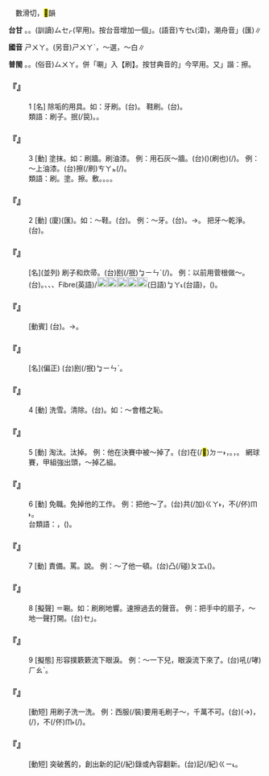 
=={{ruby|刷|ㄕㄨㄚ}}==

　數滑切，<mark>&#xf9bbc;</mark>韻

'''台甘''' {{ruby|(文)|ㄙㄨㄚㆵ}}。{{ruby|(語)|ㄘㄨㆤ˪}}。(訓讀)<rt>ㄙㆤㆷ</rt>(罕用)。按台音增加一個{{ruby|「|ㄘㄚㆵ}}」。(語音)<rt>ㄘㆤ˪</rt>(漳)，潮舟音{{ruby|「|ㄙㄨㆤㆷ}}」(匯)∥

'''國音''' <rt>ㄕㄨㄚ</rt>。(另音)<rt>ㄕㄨㄚˋ</rt>，～選，～白∥

'''普閩''' {{ruby|(文)|ㄙㄨㄚㆵ}}。{{ruby|(白)|ㄙㆤㆷ}}。(俗音)<rt>ㄙㄨㄚ</rt>。併「唰」入【刷】。按甘典音的{{ruby|「|ㄙㆤㆷ}}」今罕用。又{{ruby|「|ㄘㄚㆵ}}」諧：擦。

    

==='''『{{ruby|刷|ㄕㄨㄚ}}』'''===
:1  [名] 除垢的用具。如：牙刷。(台){{ruby|齒|ㄎㄧˋ}}{{ruby|抿|ㆠㄧㄣˋ}}。 鞋刷。(台){{ruby|鞋|ㆤˊ}}{{ruby|/|ㄨㆤˊ}}{{ruby|抿|ㆠㄧㄣˋ}}{{ruby|仔|ㄚ}}。
:類語：刷子。抿(/笢){{ruby|子|·ㄗˇ}}。{{ruby|撢|ㄉㄢˇ}}{{ruby|子|·ㄗˇ}}。
:
    

==='''『{{ruby|刷|ㄕㄨㄚ}}』'''===
:3  [動] 塗抹。如：刷牆。刷油漆。 例：用石灰～牆。(台){{ruby|用|ㄧㄥ˫}}{{ruby|/|ㄧㆲ˫}}{{ruby|灰|ㄏㆤ}}({{ruby|粉|ㄏㄨㄣˋ}}){{ruby|擦|ㄘㄚㆵ}}(刷也){{ruby|壁|ㄅㄧㄚㆷ}}(/{{ruby|抹|ㆠㄨㄚㆷ}}{{ruby|壁|ㄅㄧㄚㆷ}})。 例：～上油漆。(台)擦(/刷)<rt>ㄘㄚㆵ</rt>{{ruby|油|ㄧㄨˊ}}{{ruby|黐|ㄊㄧ}}(/{{ruby|抹|ㆠㄨㄚㆷ}}{{ruby|油|ㄧㄨˊ}}{{ruby|漆|ㄘㄚㆵ}})。
:類語：刷。塗。擦。敷。{{ruby|抹|ㄇㄛˇ}}。{{ruby|抿|ㄇㄧㄣˇ}}。{{ruby|泥|ㄋㄧˋ}}。
:
    

==='''『{{ruby|刷|ㄕㄨㄚ}}』'''===
:2  [動] (廈){{ruby|擦|ㄘㄚㆵ}}(匯)。如：～鞋。(台){{ruby|抿|ㆠㄧㄣˋ}}{{ruby|鞋|ㄨㆤˊ}}{{ruby|/|ㆤˊ}}。 例：～牙。(台){{ruby|抿|ㆠㄧㄣˋ}}{{ruby|嘴|ㄘㄨㄧ˪}}{{ruby|齒|ㄎㄧˋ}}。→{{ruby|洗|ㄙㄨㆤˋ}}{{ruby|/|ㄙㆤˋ}}{{ruby|嘴|ㄘㄨㄧ˪}}{{ruby|齒|ㄎㄧˋ}}。 把牙～乾淨。(台){{ruby|喙|ㄘㄨㄧ˪}}{{ruby|齒|ㄎㄧˋ}}{{ruby|抿|ㆠㄧㄣˋ}}{{ruby|付|ㄏㆦ˫}}{{ruby|伊|ㄧ}}{{ruby|清|ㄑㄧㄥ}}{{ruby|潔|ㄎㄧ˪}}。
    

==='''『{{ruby|刷|ㄕㄨㄚ}}{{ruby|帚|ㄓㄡˇ}}』'''===
: [名](並列) 刷子和炊帚。(台)刡(/抿)<rt>ㆠㄧㄣˋ</rt>{{ruby|仔|ㄚ}}{{ruby|佮|ㄍㄚㆷ ͘}}{{ruby|鼎|ㄉㄧㆩˋ}}{{ruby|擦|ㄘㆤ˪}}{{ruby|/|ㄘㄨㆤ˪}}(/{{ruby|筅|ㄑㄧㄥˋ}})。 例：以前用菅根做～。(台){{ruby|從|ㄐㄧㆲˊ}}{{ruby|前|ㄐㄧㄢˊ}}{{ruby|用|ㄧㄥ˫}}{{ruby|/|ㄧㆲ˫}}{{ruby|竹|ㄉㄧㆤㆶ}}{{ruby|根|ㄍㄨㄣ}}{{ruby|/|ㄍㄧㄣ}}{{ruby|做|ㄗㄨㆤ˪}}{{ruby|/|ㄗㄜ˪}}{{ruby|鼎|ㄉㄧㆩˋ}}{{ruby|刷|ㄘㄨㆤ˪}}{{ruby|/|ㄘㆤ˪}}。{{ruby|現|ㄏㄧㄢ˫}}{{ruby|在|ㄗㄞ˫}}{{ruby|用|ㄧㄥ˫}}{{ruby|/|ㄧㆲ˫}}{{ruby|毛|ㄇㆦ}}、{{ruby|棕|ㄗㄤ}}、{{ruby|塑|ㄙㆦ˪}}{{ruby|料|ㄌㄧㄠ˫}}、Fibre(英語)/[[File:c7d1.png|20px]][[File:c77c.png|20px]][[File:c77e.png|20px]][[File:c7cc.png|20px]][[File:c77c.png|20px]](日語){{ruby|/|ㄏㄨㄞˋ}}<rt>ㆠㄚ˪</rt>(台語)，({{ruby|纖|ㄑㄧㆰ}}{{ruby|維|ㄨㄧˊ}}{{ruby|絲|ㄒㄧ}})。
    

==='''『{{ruby|刷|ㄕㄨㄚ}}{{ruby|牙|ㄧㄚˊ}}』'''===
: [動賓] (台){{ruby|抿|ㆠㄧㄣˋ}}{{ruby|嘴|ㄘㄨㄧ˪}}{{ruby|齒|ㄎㄧˋ}}。→{{ruby|洗|ㄙㄨㆤˋ}}{{ruby|/|ㄙㆤˋ}}{{ruby|嘴|ㄘㄨㄧ˪}}{{ruby|齒|ㄎㄧˋ}}。
    

==='''『{{ruby|牙|ㄧㄚˊ}}{{ruby|刷|ㄕㄨㄚ}}』'''===
: [名](偏正) (台){{ruby|齒|ㄎㄧˋ}}刡(/抿)<rt>ㆠㄧㄣˋ</rt>。
    

==='''『{{ruby|刷|ㄕㄨㄚ}}』'''===
:4  [動] 洗雪。清除。(台){{ruby|洗|ㄙㄨㆤˋ}}{{ruby|/|ㄙㆤˋ}}{{ruby|清|ㄑㄧㄥ}}。如：～會稽之恥。
    

==='''『{{ruby|刷|ㄕㄨㄚ}}』'''===
:5  [動] 淘汰。汰掉。 例：他在決賽中被～掉了。(台){{ruby|伊|ㄧ}}在(/<mark>&#xf9853;</mark>)<rt>ㄉㄧ˫</rt>{{ruby|決|ㄍㄨㄚㆵ}}{{ruby|賽|ㄙㄞ˪}}{{ruby|時|ㄒㄧˊ}}，{{ruby|被|ㄅㄧ˫}}{{ruby|人|ㄌㄤˊ}}{{ruby|淘|ㄉㄜˊ}}{{ruby|汰|ㄊㄞ˪}}。{{ruby|撠|ㆣㄧㄚㆷ}}{{ruby|<mark>&#xffaf0;</mark>|ㄏㆪˋ}}{{ruby|<mark>&#xffa58;</mark>|ㄙㄚㆶ}}{{ruby|去|ㄎㄧ˪}}，{{ruby|<mark>&#xffba6;</mark>|ㄎㄧㄚㆵ}}{{ruby|掉|ㄉㄧㄠ˫}}{{ruby|去|ㄎㄧ˪}}。 網球賽，甲組強出頭，～掉乙組。
    

==='''『{{ruby|刷|ㄕㄨㄚ}}』'''===
:6  [動] 免職。免掉他的工作。 例：把他～了。(台)共(/加)<rt>ㄍㄚ˫</rt>{{ruby|伊|ㄧ}}{{ruby|辭|ㄒㄧˊ}}{{ruby|掉|ㄉㄧㄠ˫}}，不(/伓)<rt>ㆬ˫</rt>{{ruby|付|ㄏㆦ˫}}{{ruby|伊|ㄧ}}{{ruby|做|ㄗㄨㆤ˪}}{{ruby|/|ㄗㄜ˪}}{{ruby|工|ㄍㄤ}}。
:台類語：{{ruby|趕|ㄍㄨㆩˋ}}{{ruby|出|ㄘㄨㆵ}}{{ruby|去|·ㄎㄧ˪}}，{{ruby|<mark>&#xffa46;</mark>|ㄊㄞˊ}}{{ruby|頭|ㄊㄠˊ}}({{ruby|免|ㆠㄧㄢˋ}}{{ruby|職|ㄐㄧㆵ}})。
:
    

==='''『{{ruby|刷|ㄕㄨㄚ}}』'''===
:7  [動] 責備。罵。說。 例：～了他一頓。(台){{ruby|伊|ㄧ}}{{ruby|付|ㄏㆦ˫}}{{ruby|我|ㆣㄨㄚˋ}}凸(/碰)<rt>ㄆㆲ˪</rt>{{ruby|釘|ㄉㄧㄥ}}{{ruby|/|ㄉㄢ}}({{ruby|一|ㄐㄧㆵ ͘}}{{ruby|睏|ㄎㄨㄣ˪}})。
    

==='''『{{ruby|刷|ㄕㄨㄚ}}』'''===
:8  [擬聲] ＝唰。如：刷刷地響。{{ruby|迅|ㄒㄩㄣˋ}}速擦過去的聲音。 例：把手中的扇子，～地一聲打開。(台){{ruby|「|ㄙㆤˊ}}<rt>ㆤ</rt>」{{ruby|一|ㄐㄧㆵ ͘}}{{ruby|下|·ㆤ˫}}{{ruby|搌|ㄊㄧㄢˋ}}{{ruby|開|ㄎㄨㄧ}}{{ruby|葵|ㄎㄨㆤˊ}}{{ruby|扇|ㄒㆪ˪}}。
    

==='''『{{ruby|刷|ㄕㄨㄚ}}』'''===
:9  [擬態] 形容撲簌簌流下眼淚。 例：～一下兒，眼淚流下來了。(台)吼(/哮)<rt>ㄏㄠˋ</rt>{{ruby|到|ㄍㄚㆷ}}{{ruby|目|ㆠㄚㆶ ͘}}{{ruby|屎|ㄙㄞˋ}}{{ruby|泚|ㄘㆤ˪}}{{ruby|泚|ㄘㆤ˪}}{{ruby|流|ㄌㄠˊ}}。
    

==='''『{{ruby|刷|ㄕㄨㄚ}}{{ruby|洗|ㄒㄧˇ}}』'''===
: [動短] 用刷子洗一洗。 例：西服(/裝)要用毛刷子～，千萬不可{{ruby|搓|ㄘㄨㄛ}}{{ruby|揉|ㄖㄡˊ}}。(台){{ruby|洋|ㄧㆧˊ}}{{ruby|/|ㄧㆫˊ}}{{ruby|服|ㄏㆦㆶ ͘}}(→{{ruby|西|ㄙㆤ}}{{ruby|裝|ㄗㆲ}}){{ruby|<mark>&#xffa49;</mark>|ㆠㆤㆷ}}{{ruby|/|ㆠㄨㆤㆷ}}{{ruby|洗|ㄙㄨㆤˋ}}{{ruby|/|ㄙㆤˋ}}，{{ruby|著|ㄉㄧㄜㆷ}}(/{{ruby|都|ㄉㄜ˫}}){{ruby|用|ㄧㄥ˫}}{{ruby|/|ㄧㆲ˫}}{{ruby|毛|ㄇㆦ}}{{ruby|/|ㄇㆭˊ}}{{ruby|刡|ㆠㄧㄣˋ}}{{ruby|仔|ㄚ}}{{ruby|刡|ㆠㄧㄣˋ}}，{{ruby|千|ㄑㄧㄢ}}{{ruby|萬|ㆠㄢ˫}}不(/伓)<rt>ㆬ˫</rt>{{ruby|通|ㄊㄤ}}{{ruby|捼|ㄌㄨㆤˊ}}(/{{ruby|汰|ㄊㄨㄚㆷ}})。
    

==='''『{{ruby|刷|ㄕㄨㄚ}}{{ruby|新|ㄒㄧㄣ}}』'''===
: [動短] 突破舊的，創出新的記(/紀)錄或內容翻新。(台){{ruby|破|ㄆㄜ˪}}{{ruby|/|ㄆㄨㄚ˪}}記(/紀)<rt>ㄍㄧ˪</rt>{{ruby|錄|ㄌㄧㆦㆶ ͘}}{{ruby|/|ㄌㆦㆶ ͘}}{{ruby|變|ㄅㄧㄢ˪}}{{ruby|新|ㄒㄧㄣ}}{{ruby|款|ㄎㄨㄢˋ}}。
    
